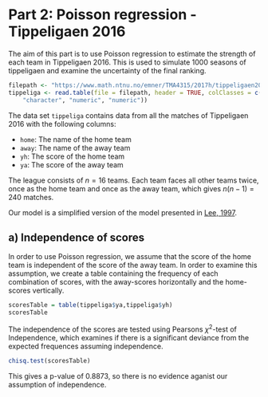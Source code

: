 # Part 2: Poisson regression - Tippeligaen 2016

The aim of this part is to use Poisson regression to estimate the strength of each team in Tippeligaen 2016. This is used to simulate 1000 seasons of tippeligaen and examine the uncertainty of the final ranking. 

```r
filepath <- "https://www.math.ntnu.no/emner/TMA4315/2017h/tippeligaen2016.dat"
tippeliga <- read.table(file = filepath, header = TRUE, colClasses = c("character", 
    "character", "numeric", "numeric"))
```

The data set `tippeliga` contains data from all the matches of Tippeligaen 2016 with the following columns:

* `home`: The name of the home team
* `away`: The name of the away team
* `yh`: The score of the home team
* `ya`: The score of the away team

The league consists of $n = 16$ teams. Each team faces all other teams twice, once as the home team and once as the away team, which gives $n(n-1) = 240$ matches. 

Our model is a simplified version of the model presented in [Lee, 1997](https://www.math.ntnu.no/emner/TMA4315/2017h/Lee1997.pdf). 

## a) Independence of scores
In order to use Poisson regression, we assume that the score of the home team is independent of the score of the away team. In order to examine this assumption, we create a table containing the frequency of each combination of scores, with the away-scores horizontally and the home-scores vertically. 

```r
scoresTable = table(tippeliga$ya,tippeliga$yh)
scoresTable
```
The independence of the scores are tested using Pearsons $\chi^2$-test of Independence, which examines if there is a significant deviance from the expected frequences assuming independence. 
```r
chisq.test(scoresTable)
```
This gives a p-value of 0.8873, so there is no evidence aganist our assumption of independence. 



